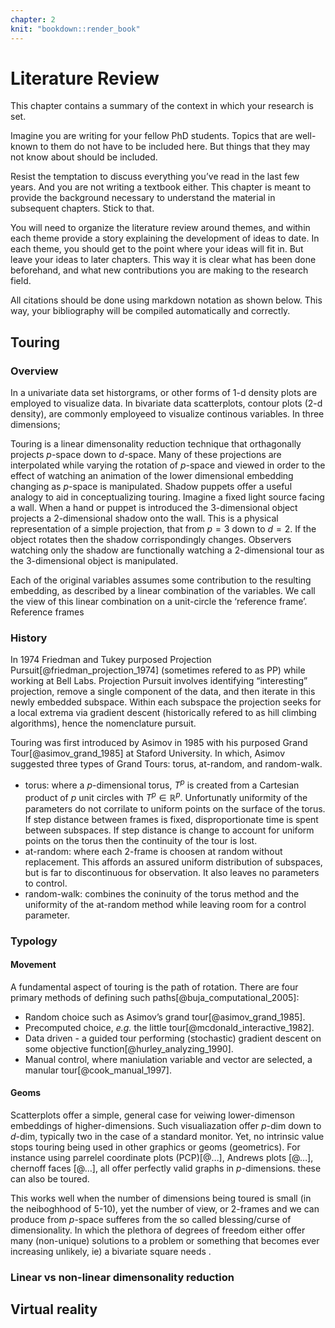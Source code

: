 ```yaml
---
chapter: 2
knit: "bookdown::render_book"
---
```

<!-- #REFERENCE EXAMPLES: -->
<!-- [@Brown59;@Brown63;@Holt57;@Winters60]. Because of their computational simplicity and interpretability, they became widely used in practice. -->

<!-- Empirical studies by @MH79 and @Metal82 found little difference... proposition [see @CKOS01]. -->

# Literature Review {#ch:litreview}

This chapter contains a summary of the context in which your research is set. 

Imagine you are writing for your fellow PhD students. Topics that are well-known to them do not have to be included here. But things that they may not know about should be included.

Resist the temptation to discuss everything you've read in the last few years. And you are not writing a textbook either. This chapter is meant to provide the background necessary to understand the material in subsequent chapters. Stick to that.

You will need to organize the literature review around themes, and within each theme provide a story explaining the development of ideas to date. In each theme, you should get to the point where your ideas will fit in. But leave your ideas to later chapters. This way it is clear what has been done beforehand, and what new contributions you are making to the research field.

All citations should be done using markdown notation as shown below. This way, your bibliography will be compiled automatically and correctly.


## Touring {#sec:tour}

### Overview

In a univariate data set historgrams, or other forms of 1-d density plots are employed to visualize data. In bivariate data scatterplots, contour plots (2-d density), are commonly employeed to visualize continous variables. In three dimensions; 

Touring is a linear dimensonality reduction technique that orthagonally projects $p$-space down to $d$-space. Many of these projections are interpolated while varying the rotation of $p$-space and viewed in order to the effect of watching an animation of the lower dimensional embedding changing as $p$-space is manipulated. Shadow puppets offer a useful analogy to aid in conceptualizing touring. Imagine a fixed light source facing a wall. When a hand or puppet is introduced the 3-dimensional object projects a 2-dimensional shadow onto the wall. This is a physical representation of a simple projection, that from $p=3$ down to $d=2$. If the object rotates then the shadow corrispondingly changes. Observers watching only the shadow are functionally watching a 2-dimensional tour as the 3-dimensional object is manipulated.

Each of the original variables assumes some contribution to the resulting embedding, as described by a linear combination of the variables. We call the view of this linear combination on a unit-circle the 'reference frame'. Reference frames 



### History

In 1974 Friedman and Tukey purposed Projection Pursuit[@friedman_projection_1974] (sometimes refered to as PP) while working at Bell Labs. Projection Pursuit involves identifying "interesting" projection, remove a single component of the data, and then iterate in this newly embedded subspace. Within each subspace the projection seeks for a local extrema via gradient descent (historically refered to as hill climbing algorithms), hence the nomenclature pursuit.

Touring was first introduced by Asimov in 1985 with his purposed Grand Tour[@asimov_grand_1985] at Staford University. In which, Asimov suggested three types of Grand Tours: torus, at-random, and random-walk.

- torus: where a $p$-dimensional torus, $T^p$ is created from a Cartesian product of $p$ unit circles with $T^p \in \mathbb{R}^p$. Unfortunatly uniformity of the parameters do not corrilate to uniform points on the surface of the torus. If step distance between frames is fixed, disproportionate time is spent between subspaces. If step distance is change to account for uniform points on the torus then the continuity of the tour is lost.  
- at-random: where each 2-frame is choosen at random without replacement. This affords an assured uniform distribution of subspaces, but is far to discontinuous for observation. It also leaves no parameters to control.
- random-walk: combines the coninuity of the torus method and the uniformity of the at-random method while leaving room for a control parameter. 

### Typology

#### Movement

A fundamental aspect of touring is the path of rotation. There are four primary methods of defining such paths[@buja_computational_2005]:

- Random choice such as Asimov's grand tour[@asimov_grand_1985].
- Precomputed choice, *e.g.* the little tour[@mcdonald_interactive_1982].
- Data driven - a guided tour performing (stochastic) gradient descent on some objective function[@hurley_analyzing_1990].
- Manual control, where maniulation variable and vector are selected, a manular tour[@cook_manual_1997].

#### Geoms

Scatterplots offer a simple, general case for veiwing lower-dimenson embeddings of higher-dimensions. Such visualiazation offer $p$-dim down to $d$-dim, typically two in the case of a standard monitor. Yet, no intrinsic value stops touring being used in other graphics or geoms (geometrics). For instance using parrelel coordinate plots (PCP)[@...], Andrews plots [@...], chernoff faces [@...], all offer perfectly valid graphs in $p$-dimensions. these can also be toured. 

This works well when the number of dimensions being toured is small (in the neiboghhood of 5-10), yet the number of view, or 2-frames and we can produce from $p$-space sufferes from the so called blessing/curse of dimensionality. In which the plethora of degrees of freedom either offer many (non-unique) solutions to a problem or something that becomes ever increasing unlikely, ie) a bivariate square needs . 


### Linear vs non-linear dimensonality reduction

## Virtual reality





